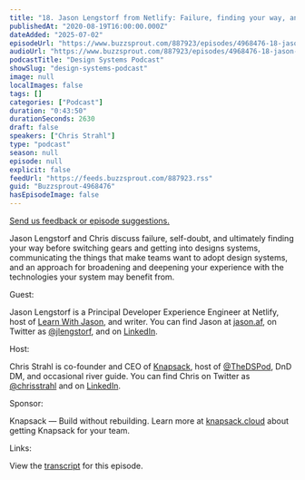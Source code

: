 ```yaml
---
title: "18. Jason Lengstorf from Netlify: Failure, finding your way, and helping others adopt a new way of working"
publishedAt: "2020-08-19T16:00:00.000Z"
dateAdded: "2025-07-02"
episodeUrl: "https://www.buzzsprout.com/887923/episodes/4968476-18-jason-lengstorf-from-netlify-failure-finding-your-way-and-helping-others-adopt-a-new-way-of-working.mp3"
audioUrl: "https://www.buzzsprout.com/887923/episodes/4968476-18-jason-lengstorf-from-netlify-failure-finding-your-way-and-helping-others-adopt-a-new-way-of-working.mp3"
podcastTitle: "Design Systems Podcast"
showSlug: "design-systems-podcast"
image: null
localImages: false
tags: []
categories: ["Podcast"]
duration: "0:43:50"
durationSeconds: 2630
draft: false
speakers: ["Chris Strahl"]
type: "podcast"
season: null
episode: null
explicit: false
feedUrl: "https://feeds.buzzsprout.com/887923.rss"
guid: "Buzzsprout-4968476"
hasEpisodeImage: false
---
```

[Send us feedback or episode suggestions.](https://www.buzzsprout.com/twilio/text_messages/887923/open_sms)

Jason Lengstorf and Chris discuss failure, self-doubt, and ultimately finding your way before switching gears and getting into designs systems, communicating the things that make teams want to adopt design systems, and an approach for broadening and deepening your experience with the technologies your system may benefit from.  
  
Guest:  
  
Jason Lengstorf is a Principal Developer Experience Engineer at Netlify, host of [Learn With Jason](https://www.learnwithjason.dev/), and writer. You can find Jason at [jason.af](https://www.jason.af/), on Twitter as [@jlengstorf](https://twitter.com/jlengstorf), and on [LinkedIn](https://www.linkedin.com/in/jlengstorf/).  
  
Host:  
  
Chris Strahl is co-founder and CEO of [Knapsack](https://www.knapsack.cloud/), host of [@TheDSPod](https://twitter.com/thedspod), DnD DM, and occasional river guide. You can find Chris on Twitter as [@chrisstrahl](https://twitter.com/chrisstrahl) and on [LinkedIn](https://www.linkedin.com/in/chrisstrahl/).  
  
Sponsor:  
  
Knapsack — Build without rebuilding. Learn more at [knapsack.cloud](https://www.knapsack.cloud/) about getting Knapsack for your team.  
  
Links:  
  
View the [transcript](https://drive.google.com/file/d/16OOgwyyEVhu1xk9ZgCY1Kk2mUAdvRWN0/view?usp=sharing) for this episode.
